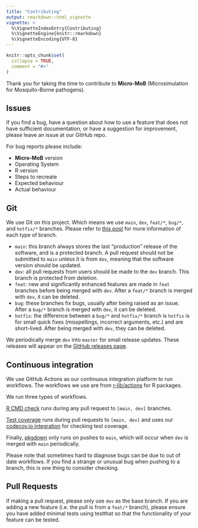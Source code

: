 ```yaml
---
title: "Contributing"
output: rmarkdown::html_vignette
vignette: >
  %\VignetteIndexEntry{Contributing}
  %\VignetteEngine{knitr::rmarkdown}
  %\VignetteEncoding{UTF-8}
---
```


```r
knitr::opts_chunk$set(
  collapse = TRUE,
  comment = "#>"
)
```

Thank you for taking the time to contribute to **Micro-MoB** (Microsimulation for Mosquito-Borne pathogens).

## Issues

If you find a bug, have a question about how to use a feature that does not have sufficient documentation, or have a suggestion for improvement, please leave an issue at our GitHub repo.

For bug reports please include:

 * **Micro-MoB** version
 * Operating System
 * R version
 * Steps to recreate
 * Expected behaviour
 * Actual behaviour

## Git

We use Git on this project. Which means we use `main`, `dev`, `feat/*`, `bug/*`, and `hotfix/*` branches. Please refer to [this post](https://www.atlassian.com/git/tutorials/comparing-workflows/gitflow-workflow) for more information of each type of branch. 

  * `main`: this branch always stores the last "production" release of the software, and is a protected branch. A pull request should
  not be submitted to `main` unless it is from `dev`, meaning that the software version should be updated.
  * `dev`: all pull requests from users should be made to the `dev` branch. This branch is protected from deletion.
  * `feat`: new and significantly enhanced features are made in `feat` branches before being merged with `dev`. After a `feat/*` branch is merged
  with `dev`, it can be deleted.
  * `bug`: these branches fix bugs, usually after being raised as an issue. After a `bug/*` branch is merged with `dev`, it can be deleted.
  * `hotfix`: the difference between a `bug/*` and `hotfix/*` branch is `hotfix` is for small quick fixes (misspellings, incorrect arguments, etc.)
  and are short-lived. After being merged with `dev`, they can be deleted.

We periodically merge `dev` into `master` for small release updates. These releases will appear on the [GitHub releases page](https://github.com/dd-harp/MicroMoB/releases). 

## Continuous integration

We use GitHub Actions as our continuous integration platform to run workflows.
The workflows we use are from [r-lib/actions](https://github.com/r-lib/actions)
for R packages.

We run three types of workflows.

[R CMD check](https://github.com/r-lib/actions/blob/master/examples/check-standard.yaml)
runs during any pull request to `[main, dev]` branches.

[Test coverage](https://github.com/r-lib/actions/blob/master/examples/test-coverage.yaml)
runs during pull requests to `[main, dev]` and uses our [codecov.io integration](https://app.codecov.io/gh/dd-harp/MicroMoB)
for checking test coverage.

Finally, [pkgdown](https://github.com/r-lib/actions/blob/master/examples/pkgdown.yaml)
only runs on pushes to `main`, which will occur when `dev` is merged with `main`
periodically.

Please note that sometimes hard to diagnose bugs can be due to out of date
workflows. If you find a strange or unusual bug when pushing to a branch, this
is one thing to consider checking.

## Pull Requests

If making a pull request, please only use `dev` as the base branch. If you are adding a new feature (i.e. the pull is from a `feat/*` branch),
please ensure you have added minimal tests using testthat so that the functionality of your feature can be tested.
